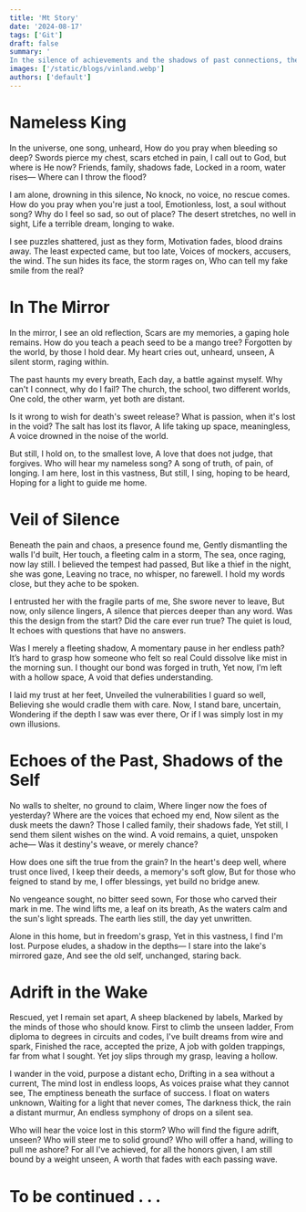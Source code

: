 ```yaml
---
title: 'Mt Story'
date: '2024-08-17'
tags: ['Git']
draft: false
summary: '
In the silence of achievements and the shadows of past connections, the heart wrestles with the elusive nature of fulfillment and self-worth.'
images: ['/static/blogs/vinland.webp']
authors: ['default']
---
```


# Nameless King
In the universe, one song, unheard,
How do you pray when bleeding so deep?
Swords pierce my chest, scars etched in pain,
I call out to God, but where is He now?
Friends, family, shadows fade,
Locked in a room, water rises—
Where can I throw the flood?

I am alone, drowning in this silence,
No knock, no voice, no rescue comes.
How do you pray when you're just a tool,
Emotionless, lost, a soul without song?
Why do I feel so sad, so out of place?
The desert stretches, no well in sight,
Life a terrible dream, longing to wake.

I see puzzles shattered, just as they form,
Motivation fades, blood drains away.
The least expected came, but too late,
Voices of mockers, accusers, the wind.
The sun hides its face, the storm rages on,
Who can tell my fake smile from the real?

# In The Mirror
In the mirror, I see an old reflection,
Scars are my memories, a gaping hole remains.
How do you teach a peach seed to be a mango tree?
Forgotten by the world, by those I hold dear.
My heart cries out, unheard, unseen,
A silent storm, raging within.

The past haunts my every breath,
Each day, a battle against myself.
Why can't I connect, why do I fail?
The church, the school, two different worlds,
One cold, the other warm, yet both are distant.

Is it wrong to wish for death's sweet release?
What is passion, when it's lost in the void?
The salt has lost its flavor,
A life taking up space, meaningless,
A voice drowned in the noise of the world.

But still, I hold on, to the smallest love,
A love that does not judge, that forgives.
Who will hear my nameless song?
A song of truth, of pain, of longing.
I am here, lost in this vastness,
But still, I sing, hoping to be heard,
Hoping for a light to guide me home.

# Veil of Silence
Beneath the pain and chaos, a presence found me,
Gently dismantling the walls I'd built,
Her touch, a fleeting calm in a storm,
The sea, once raging, now lay still.
I believed the tempest had passed,
But like a thief in the night, she was gone,
Leaving no trace, no whisper, no farewell.
I hold my words close, but they ache to be spoken.

I entrusted her with the fragile parts of me,
She swore never to leave,
But now, only silence lingers,
A silence that pierces deeper than any word.
Was this the design from the start?
Did the care ever run true?
The quiet is loud,
It echoes with questions that have no answers.

Was I merely a fleeting shadow,
A momentary pause in her endless path?
It’s hard to grasp how someone who felt so real
Could dissolve like mist in the morning sun.
I thought our bond was forged in truth,
Yet now, I’m left with a hollow space,
A void that defies understanding.

I laid my trust at her feet,
Unveiled the vulnerabilities I guard so well,
Believing she would cradle them with care.
Now, I stand bare, uncertain,
Wondering if the depth I saw was ever there,
Or if I was simply lost in my own illusions.

# Echoes of the Past, Shadows of the Self
No walls to shelter, no ground to claim,
Where linger now the foes of yesterday?
Where are the voices that echoed my end,
Now silent as the dusk meets the dawn?
Those I called family, their shadows fade,
Yet still, I send them silent wishes on the wind.
A void remains, a quiet, unspoken ache—
Was it destiny's weave, or merely chance?

How does one sift the true from the grain?
In the heart's deep well, where trust once lived,
I keep their deeds, a memory's soft glow,
But for those who feigned to stand by me,
I offer blessings, yet build no bridge anew.

No vengeance sought, no bitter seed sown,
For those who carved their mark in me.
The wind lifts me, a leaf on its breath,
As the waters calm and the sun's light spreads.
The earth lies still, the day yet unwritten.

Alone in this home, but in freedom's grasp,
Yet in this vastness, I find I'm lost.
Purpose eludes, a shadow in the depths—
I stare into the lake's mirrored gaze,
And see the old self, unchanged, staring back.

# Adrift in the Wake
Rescued, yet I remain set apart,
A sheep blackened by labels,
Marked by the minds of those who should know.
First to climb the unseen ladder,
From diploma to degrees in circuits and codes,
I've built dreams from wire and spark,
Finished the race, accepted the prize,
A job with golden trappings, far from what I sought.
Yet joy slips through my grasp, leaving a hollow.

I wander in the void, purpose a distant echo,
Drifting in a sea without a current,
The mind lost in endless loops,
As voices praise what they cannot see,
The emptiness beneath the surface of success.
I float on waters unknown,
Waiting for a light that never comes,
The darkness thick, the rain a distant murmur,
An endless symphony of drops on a silent sea.

Who will hear the voice lost in this storm?
Who will find the figure adrift, unseen?
Who will steer me to solid ground?
Who will offer a hand, willing to pull me ashore?
For all I've achieved, for all the honors given,
I am still bound by a weight unseen,
A worth that fades with each passing wave.

# To be continued . . .
